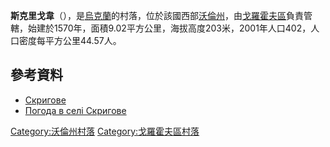 {{coord|50|21|24|N|24|55|43|E|scale:30000|display=title}}

'''斯克里戈韋'''（{{lang-uk|Скригове}}），是[[烏克蘭|烏克蘭]]的村落，位於該國西部[[沃倫州|沃倫州]]，由[[戈羅霍夫區|戈羅霍夫區]]負責管轄，始建於1570年，面積9.02平方公里，海拔高度203米，2001年人口402，人口密度每平方公里44.57人。

==參考資料==
*[http://w1.c1.rada.gov.ua/pls/z7503/A005?rdat1=31.03.2014&rf7571=4869 Скригове]
* [http://weather.in.ua/ua/volynskaja/24046 Погода в селі Скригове] {{Wayback|url=http://weather.in.ua/ua/volynskaja/24046 |date=20111219103153 }}

[[Category:沃倫州村落|Category:沃倫州村落]]
[[Category:戈羅霍夫區村落|Category:戈羅霍夫區村落]]


{{Volyn-geo-stub}}